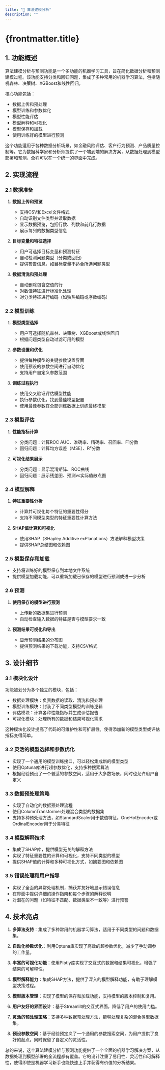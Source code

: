 ```yaml
---
title: "🤖 算法建模分析"
description: ""
---
```


# {frontmatter.title}

## 1. 功能概述

算法建模分析与预测功能是一个多功能的机器学习工具，旨在简化数据分析和预测建模过程。该功能支持分类和回归问题，集成了多种常用的机器学习算法，包括随机森林、决策树、XGBoost和线性回归。

核心功能包括：
- 数据上传和预处理
- 模型训练和参数优化
- 模型性能评估
- 模型解释和可视化
- 模型保存和加载
- 使用训练好的模型进行预测

这个功能适用于各种数据分析场景，如金融风险评估、客户行为预测、产品质量控制等。它为数据科学家和分析师提供了一个端到端的解决方案，从数据处理到模型部署和预测，全程可以在一个统一的界面中完成。

## 2. 实现流程

### 2.1 数据准备

1. **数据上传和预览**
   - 支持CSV和Excel文件格式
   - 自动识别文件类型并读取数据
   - 显示数据预览，包括行数、列数和前几行数据
   - 展示每列的数据类型信息

2. **目标变量和特征选择**
   - 用户可选择目标变量和预测特征
   - 自动检测问题类型（分类或回归）
   - 提供警告信息，如目标变量不适合所选问题类型

3. **数据清洗和预处理**
   - 自动删除包含空值的行
   - 对数值特征进行标准化处理
   - 对分类特征进行编码（如独热编码或序数编码）

### 2.2 模型训练

1. **模型类型选择**
   - 用户可选择随机森林、决策树、XGBoost或线性回归
   - 根据问题类型自动过滤可用的模型

2. **参数设置和优化**
   - 提供每种模型的关键参数设置界面
   - 使用预设的参数空间进行自动优化
   - 支持用户自定义参数范围

3. **训练过程执行**
   - 使用交叉验证评估模型性能
   - 执行参数优化，找到最佳模型配置
   - 使用最佳参数在全部训练数据上训练最终模型

### 2.3 模型评估

1. **性能指标计算**
   - 分类问题：计算ROC AUC、准确率、精确率、召回率、F1分数
   - 回归问题：计算均方误差（MSE）、R²分数

2. **可视化结果展示**
   - 分类问题：显示混淆矩阵、ROC曲线
   - 回归问题：展示残差图、预测vs实际值散点图

### 2.4 模型解释

1. **特征重要性分析**
   - 计算并可视化每个特征的重要性得分
   - 支持不同模型类型的特征重要性计算方法

2. **SHAP值计算和可视化**
   - 使用SHAP（SHapley Additive exPlanations）方法解释模型决策
   - 提供SHAP总结图和依赖图

### 2.5 模型保存和加载

- 支持将训练好的模型保存到本地文件系统
- 提供模型加载功能，可以重新加载已保存的模型进行预测或进一步分析

### 2.6 预测

1. **使用保存的模型进行预测**
   - 上传新的数据集进行预测
   - 自动检查输入数据的特征是否与模型要求一致

2. **预测结果可视化和导出**
   - 显示预测结果的分布图
   - 提供预测结果的下载功能，支持CSV格式

## 3. 设计细节

### 3.1 模块化设计

功能被划分为多个独立的模块，包括：
- 数据处理模块：负责数据的读取、清洗和预处理
- 模型训练模块：封装了不同类型模型的训练逻辑
- 评估模块：计算各种性能指标并生成评估报告
- 可视化模块：处理所有的数据和结果可视化需求

这种模块化设计提高了代码的可维护性和可扩展性，使得添加新的模型类型或评估指标变得简单。

### 3.2 灵活的模型选择和参数优化

- 实现了一个通用的模型训练接口，可以轻松集成新的模型类型
- 使用Optuna库进行超参数优化，支持多种搜索算法
- 根据经验预设了一个普适的参数空间，适用于大多数场景，同时也允许用户自定义

### 3.3 数据预处理策略

- 实现了自动化的数据预处理流程
- 使用ColumnTransformer处理混合类型的数据集
- 支持多种预处理方法，如StandardScaler用于数值特征，OneHotEncoder或OrdinalEncoder用于分类特征

### 3.4 模型解释技术

- 集成了SHAP库，提供模型无关的解释方法
- 实现了特征重要性的计算和可视化，支持不同类型的模型
- 提供SHAP值的计算和多种可视化方式，如摘要图和依赖图

### 3.5 错误处理和用户指导

- 实现了全面的异常处理机制，捕获并友好地显示错误信息
- 在界面中提供详细的操作指南和每个步骤的解释说明
- 对潜在的问题（如特征不匹配、数据类型不一致等）进行预警

## 4. 技术亮点

1. **多算法支持**：集成了多种常用的机器学习算法，适用于不同类型的问题和数据集。

2. **自动化参数优化**：利用Optuna库实现了高效的超参数优化，减少了手动调参的工作量。

3. **丰富的可视化功能**：使用Plotly库实现了交互式的数据和结果可视化，增强了结果的可解释性。

4. **模型解释能力**：集成SHAP方法，提供了深入的模型解释功能，有助于理解模型决策过程。

5. **模型版本管理**：实现了模型的保存和加载功能，支持模型的版本控制和复用。

6. **用户友好的界面设计**：基于Streamlit的交互式界面，降低了用户的使用门槛。

7. **灵活的预处理策略**：支持多种数据预处理方法，能够处理复杂的混合类型数据集。

8. **预设参数空间**：基于经验预定义了一个通用的参数搜索空间，为用户提供了良好的起点，同时保留了自定义的灵活性。

总的来说，这个算法建模分析与预测功能提供了一个全面的机器学习解决方案，从数据处理到模型部署的全流程都有覆盖。它的设计注重了易用性、灵活性和可解释性，使得即使是机器学习新手也能快速上手并获得有价值的分析结果。